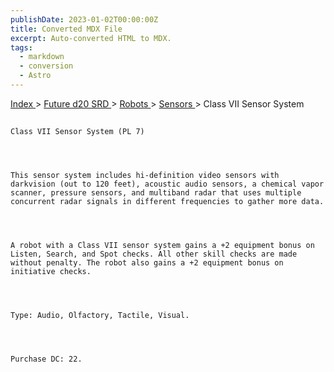 ```yaml
---
publishDate: 2023-01-02T00:00:00Z
title: Converted MDX File
excerpt: Auto-converted HTML to MDX.
tags:
  - markdown
  - conversion
  - Astro
---
```







[
      Index
     ](-index)
     >
     [
      Future d20 SRD
     ](future-d20-srd-index)
     >
     [
      Robots
     ](future-d20-srd-robots-index)
     >
     [
      Sensors
     ](future-d20-srd-robots-sensors-index)
     > Class VII Sensor System
    




## 
    Class VII Sensor System (PL 7)
   



    This sensor system includes hi-definition video sensors with darkvision (out to 120 feet), acoustic audio sensors, a chemical vapor scanner, pressure sensors, and multiband radar that uses multiple concurrent radar signals in different frequencies to gather more data.
   



    A robot with a Class VII sensor system gains a +2 equipment bonus on Listen, Search, and Spot checks. All other skill checks are made without penalty. The robot also gains a +2 equipment bonus on initiative checks.
   



    Type: Audio, Olfactory, Tactile, Visual.
   



    Purchase DC: 22.
   






